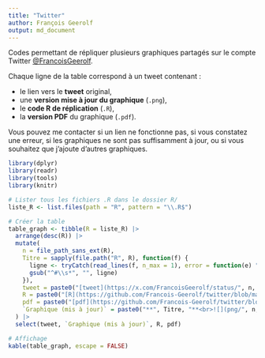 ```yaml
---
title: "Twitter"
author: François Geerolf
output: md_document
---
```


Codes permettant de répliquer plusieurs graphiques partagés sur le compte Twitter [@FrancoisGeerolf](https://twitter.com/FrancoisGeerolf).

Chaque ligne de la table correspond à un tweet contenant :

- le lien vers le **tweet** original,
- une **version mise à jour du graphique** (`.png`),
- le **code R de réplication** (`.R`),
- la **version PDF** du graphique (`.pdf`).

Vous pouvez me contacter si un lien ne fonctionne pas, si vous constatez une erreur, si les graphiques ne sont pas suffisamment à jour, ou si vous souhaitez que j’ajoute d’autres graphiques.


```r
library(dplyr)
library(readr)
library(tools)
library(knitr)

# Lister tous les fichiers .R dans le dossier R/
liste_R <- list.files(path = "R", pattern = "\\.R$")

# Créer la table
table_graph <- tibble(R = liste_R) |>
  arrange(desc(R)) |>
  mutate(
    n = file_path_sans_ext(R),
    Titre = sapply(file.path("R", R), function(f) {
      ligne <- tryCatch(read_lines(f, n_max = 1), error = function(e) "")
      gsub("^#\\s*", "", ligne)
    }),
    tweet = paste0("[tweet](https://x.com/FrancoisGeerolf/status/", n, ")"),
    R = paste0("[R](https://github.com/Francois-Geerolf/twitter/blob/main/R/", n, ".R)"),
    pdf = paste0("[pdf](https://github.com/Francois-Geerolf/twitter/blob/main/pdf/", n, ".pdf)"),
    `Graphique (mis à jour)` = paste0("**", Titre, "**<br>![](png/", n, ".png)")
  ) |>
  select(tweet, `Graphique (mis à jour)`, R, pdf)

# Affichage
kable(table_graph, escape = FALSE)

```
